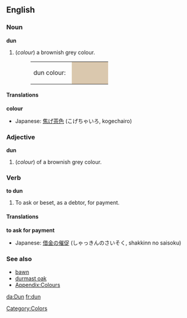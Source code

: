 {{Wikipedia}}
==English==

===Noun===
'''dun'''
#(''colour'') a brownish grey colour.
#:<table><tr><td>dun colour: &nbsp;</td><td bgcolor="#DAC8AE" width="80">&nbsp; </td></tr></table>

====Translations====
'''colour'''
{{top}}
*Japanese: [[焦げ茶色]] (こげちゃいろ, kogechairo)
{{mid}}
{{bottom}}

===Adjective===
'''dun'''
#(''colour'') of a brownish grey colour.

===Verb===
'''to dun'''

#To ask or beset, as a debtor, for payment.

====Translations====
'''to ask for payment'''
{{top}}
{{mid}}
*Japanese: [[借金]]の[[催促]] (しゃっきんのさいそく, shakkinn no saisoku)
{{bottom}}

===See also===
*[[bawn]]
*[[durmast oak]]
*[[Wiktionary_Appendix:Colours|Appendix:Colours]]

[[Category:Colors]]

[[da:Dun]]
[[fr:dun]]